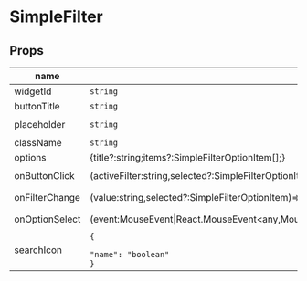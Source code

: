 
# SimpleFilter

## Props

|name|type|default|description|
|----|----|-------|-----------|
|widgetId|`string`|||
|buttonTitle|`string`|`'Filter'`||
|placeholder|`string`|`'Search items'`||
|className|`string`|`''`||
|options|&#123;title?:string;items?:SimpleFilterOptionItem[];&#125;|||
|onButtonClick|(activeFilter:string,selected?:SimpleFilterOptionItem)=&gt;void|`() => undefined`||
|onFilterChange|(value:string,selected?:SimpleFilterOptionItem)=&gt;void|`() => undefined`||
|onOptionSelect|(event:MouseEvent&#124;React.MouseEvent&lt;any,MouseEvent&gt;&#124;React.KeyboardEvent&lt;Element&gt;,oneItem:SimpleFilterOptionItem)=&gt;void|`() => undefined`||
|searchIcon|<code>&#123;<br/><span className="default-prop-spacer"></span><span className="default-prop-spacer"></span><span className="default-prop-spacer"></span> "name": "boolean"<br />&#125;</code>|`true`||



